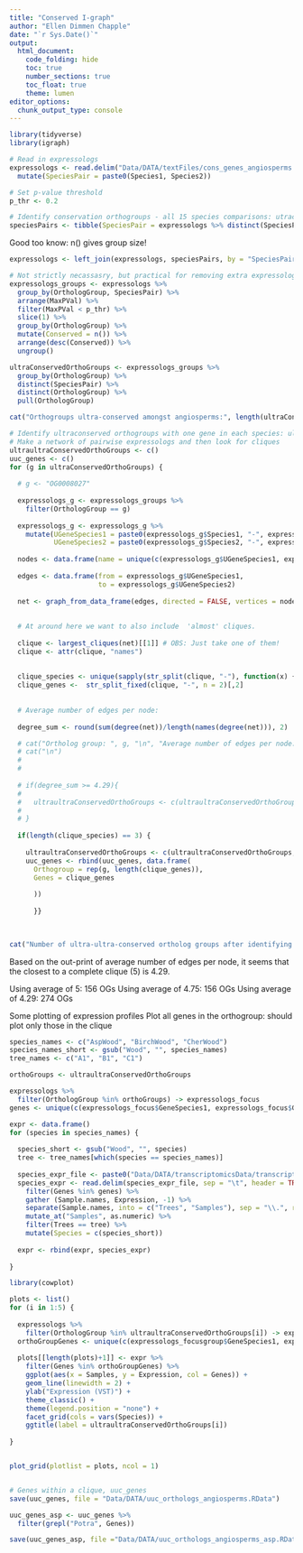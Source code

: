 ```yaml
---
title: "Conserved I-graph"
author: "Ellen Dimmen Chapple"
date: "`r Sys.Date()`"
output: 
  html_document:
    code_folding: hide
    toc: true
    number_sections: true
    toc_float: true
    theme: lumen
editor_options:
  chunk_output_type: console
---
```



```r

library(tidyverse)
library(igraph)

```


```r
# Read in expressologs
expressologs <- read.delim("Data/DATA/textFiles/cons_genes_angiosperms.txt", sep = " ") %>% 
  mutate(SpeciesPair = paste0(Species1, Species2))

# Set p-value threshold
p_thr <- 0.2

# Identify conservation orthogroups - all 15 species comparisons: utraconserved
speciesPairs <- tibble(SpeciesPair = expressologs %>% distinct(SpeciesPair) %>% pull(SpeciesPair))


```

Good too know: n() gives group size!

```r
expressologs <- left_join(expressologs, speciesPairs, by = "SpeciesPair")

# Not strictly necassasry, but practical for removing extra expressologs?
expressologs_groups <- expressologs %>% 
  group_by(OrthologGroup, SpeciesPair) %>% 
  arrange(MaxPVal) %>%
  filter(MaxPVal < p_thr) %>% 
  slice(1) %>%
  group_by(OrthologGroup) %>%
  mutate(Conserved = n()) %>%
  arrange(desc(Conserved)) %>% 
  ungroup()

ultraConservedOrthoGroups <- expressologs_groups %>% 
  group_by(OrthologGroup) %>% 
  distinct(SpeciesPair) %>% 
  distinct(OrthologGroup) %>% 
  pull(OrthologGroup)

cat("Orthogroups ultra-conserved amongst angiosperms:", length(ultraConservedOrthoGroups), "\n")

```



```r

# Identify ultraconserved orthogroups with one gene in each species: ultraultraconserved
# Make a network of pairwise expressologs and then look for cliques 
ultraultraConservedOrthoGroups <- c()
uuc_genes <- c()
for (g in ultraConservedOrthoGroups) {
  
  # g <- "OG0008027"
  
  expressologs_g <- expressologs_groups %>% 
    filter(OrthologGroup == g) 
  
  expressologs_g <- expressologs_g %>% 
    mutate(UGeneSpecies1 = paste0(expressologs_g$Species1, "-", expressologs_g$GeneSpecies1),
           UGeneSpecies2 = paste0(expressologs_g$Species2, "-", expressologs_g$GeneSpecies2))
  
  nodes <- data.frame(name = unique(c(expressologs_g$UGeneSpecies1, expressologs_g$UGeneSpecies2)))
  
  edges <- data.frame(from = expressologs_g$UGeneSpecies1, 
                      to = expressologs_g$UGeneSpecies2)
  
  net <- graph_from_data_frame(edges, directed = FALSE, vertices = nodes)
  
  
  # At around here we want to also include  'almost' cliques.
  
  clique <- largest_cliques(net)[[1]] # OBS: Just take one of them!
  clique <- attr(clique, "names")
  
  
  clique_species <- unique(sapply(str_split(clique, "-"), function(x) { x[1]}))
  clique_genes <-  str_split_fixed(clique, "-", n = 2)[,2]
  
  
  # Average number of edges per node:
  
  degree_sum <- round(sum(degree(net))/length(names(degree(net))), 2)

  # cat("Ortholog group: ", g, "\n", "Average number of edges per node:  ", degree_sum)
  # cat("\n")
  # 
  # 
  
  # if(degree_sum >= 4.29){
  # 
  #   ultraultraConservedOrthoGroups <- c(ultraultraConservedOrthoGroups, g)
  # 
  # }
  
  if(length(clique_species) == 3) {
    
    ultraultraConservedOrthoGroups <- c(ultraultraConservedOrthoGroups, g)
    uuc_genes <- rbind(uuc_genes, data.frame(
      Orthogroup = rep(g, length(clique_genes)),
      Genes = clique_genes
      
      ))
      
      }}
      
  

cat("Number of ultra-ultra-conserved ortholog groups after identifying cliques based on inputs above: ",length(ultraultraConservedOrthoGroups))


```

Based on the out-print of average number of edges per node, it seems that the closest to a complete clique (5) is 4.29.

Using average of 5: 156 OGs 
Using average of 4.75: 156 OGs
Using average of 4.29: 274 OGs


Some plotting of expression profiles
Plot all genes in the orthogroup: should plot only those in the clique

```r

species_names <- c("AspWood", "BirchWood", "CherWood")
species_names_short <- gsub("Wood", "", species_names)
tree_names <- c("A1", "B1", "C1")

orthoGroups <- ultraultraConservedOrthoGroups

expressologs %>% 
  filter(OrthologGroup %in% orthoGroups) -> expressologs_focus
genes <- unique(c(expressologs_focus$GeneSpecies1, expressologs_focus$GeneSpecies2))

expr <- data.frame()
for (species in species_names) {
  
  species_short <- gsub("Wood", "", species)
  tree <- tree_names[which(species == species_names)]
  
  species_expr_file <- paste0("Data/DATA/transcriptomicsData/transcriptomicsForHeatmaps/",species_short,"Wood_transcriptomics_hm.txt")
  species_expr <- read.delim(species_expr_file, sep = "\t", header = TRUE) %>% 
    filter(Genes %in% genes) %>% 
    gather (Sample.names, Expression, -1) %>%
    separate(Sample.names, into = c("Trees", "Samples"), sep = "\\.", remove = FALSE) %>%
    mutate_at("Samples", as.numeric) %>%
    filter(Trees == tree) %>% 
    mutate(Species = c(species_short))
  
  expr <- rbind(expr, species_expr)
  
}
```


```r

library(cowplot)

plots <- list()
for (i in 1:5) {
  
  expressologs %>% 
    filter(OrthologGroup %in% ultraultraConservedOrthoGroups[i]) -> expressologs_focusgroup
  orthoGroupGenes <- unique(c(expressologs_focusgroup$GeneSpecies1, expressologs_focusgroup$GeneSpecies2))
  
  plots[[length(plots)+1]] <- expr %>%
    filter(Genes %in% orthoGroupGenes) %>%
    ggplot(aes(x = Samples, y = Expression, col = Genes)) +
    geom_line(linewidth = 2) +
    ylab("Expression (VST)") +
    theme_classic() +
    theme(legend.position = "none") +
    facet_grid(cols = vars(Species)) +
    ggtitle(label = ultraultraConservedOrthoGroups[i])
  
}


plot_grid(plotlist = plots, ncol = 1)



```


```r

# Genes within a clique, uuc_genes
save(uuc_genes, file = "Data/DATA/uuc_orthologs_angiosperms.RData")

```

```r

uuc_genes_asp <- uuc_genes %>% 
  filter(grepl("Potra", Genes))

save(uuc_genes_asp, file ="Data/DATA/uuc_orthologs_angiosperms_asp.RData")

```



















